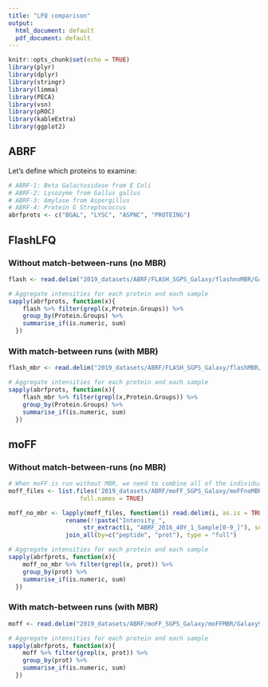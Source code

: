 ```yaml
---
title: "LFQ comparison"
output:
  html_document: default
  pdf_document: default
---
```


```r
knitr::opts_chunk$set(echo = TRUE)
library(plyr)
library(dplyr)
library(stringr)
library(limma)
library(PECA)
library(vsn)
library(pROC)
library(kableExtra)
library(ggplot2)
```

## ABRF

Let's define which proteins to examine:

```r
# ABRF-1: Beta Galactosidase from E Coli
# ABRF-2: Lysozyme from Gallus gallus
# ABRF-3: Amylase from Aspergillus
# ABRF-4: Protein G Streptococcus
abrfprots <- c("BGAL", "LYSC", "ASPNC", "PROTEING")
```


## FlashLFQ
### Without match-between-runs (no MBR)
```r
flash <- read.delim("2019_datasets/ABRF/FLASH_SGPS_Galaxy/flashnoMBR/Galaxy144-[FlashLFQ_on_data_141,_data_140,_and_others__QuantifiedPeptides.tsv].tabular", stringsAsFactors = FALSE)

# Aggregate intensities for each protein and each sample
sapply(abrfprots, function(x){ 
    flash %>% filter(grepl(x,Protein.Groups)) %>%
    group_by(Protein.Groups) %>%
    summarise_if(is.numeric, sum)
  })
```

### With match-between runs (with MBR)
```r
flash_mbr <- read.delim("2019_datasets/ABRF/FLASH_SGPS_Galaxy/flashMBR/Galaxy148-[FlashLFQ_on_data_141,_data_140,_and_others__QuantifiedPeptides.tsv].tabular", stringsAsFactors = FALSE)

# Aggregate intensities for each protein and each sample
sapply(abrfprots, function(x){ 
    flash_mbr %>% filter(grepl(x,Protein.Groups)) %>%
    group_by(Protein.Groups) %>%
    summarise_if(is.numeric, sum)
  })
```


## moFF
### Without match-between-runs (no MBR)

```r
# When moFF is run without MBR, we need to combine all of the individual peptide summaries, which we do with `join_all` from `plyr`. 
moff_files <- list.files('2019_datasets/ABRF/moFF_SGPS_Galaxy/moFFnoMBR/peptide_summary/',
                    full.names = TRUE)

moff_no_mbr <- lapply(moff_files, function(i) read.delim(i, as.is = TRUE) %>%
                rename(!!paste("Intensity_",
                     str_extract(i, "ABRF_2016_40Y_1_Sample[0-9_]"), sep="") := sumIntensity_ABRF_PSM_02082019)) %>%
                join_all(by=c("peptide", "prot"), type = "full")

# Aggregate intensities for each protein and each sample
sapply(abrfprots, function(x){ 
    moff_no_mbr %>% filter(grepl(x, prot)) %>%
    group_by(prot) %>%
    summarise_if(is.numeric, sum)
  })
```

### With match-between runs (with MBR)
```r
moff <- read.delim("2019_datasets/ABRF/moFF_SGPS_Galaxy/moFFMBR/Galaxy9-[moFF_on_data_1,_data_2,_and_others__peptide_summary].tabular", stringsAsFactors = FALSE)

# Aggregate intensities for each protein and each sample
sapply(abrfprots, function(x){ 
    moff %>% filter(grepl(x, prot)) %>%
    group_by(prot) %>%
    summarise_if(is.numeric, sum)
  })
```


```r

```

